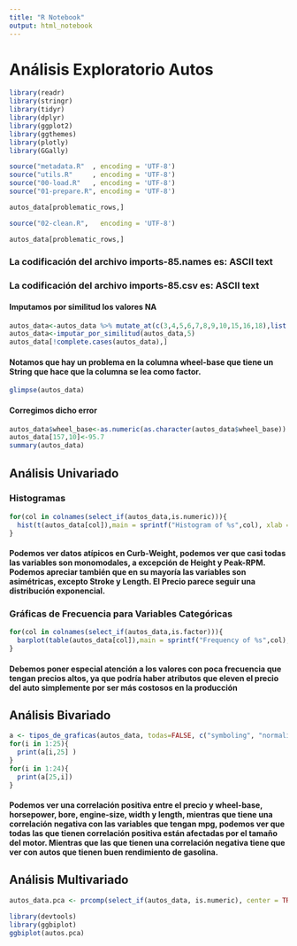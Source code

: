 ---
title: "R Notebook"
output: html_notebook
---

# Análisis Exploratorio Autos #

```{r}
library(readr)
library(stringr)
library(tidyr)
library(dplyr)
library(ggplot2)
library(ggthemes)
library(plotly)
library(GGally)
```


```{r}
source("metadata.R"  , encoding = 'UTF-8')
source("utils.R"     , encoding = 'UTF-8')
source("00-load.R"   , encoding = 'UTF-8')
source("01-prepare.R", encoding = 'UTF-8')
```
```{r}
autos_data[problematic_rows,]
```
```{r}
source("02-clean.R",   encoding = 'UTF-8')
```
```{r}
autos_data[problematic_rows,]
```

### La codificación del archivo imports-85.names es: ASCII text    
### La codificación del archivo imports-85.csv es: ASCII text 


#### Imputamos por similitud los valores NA
```{r}
autos_data<-autos_data %>% mutate_at(c(3,4,5,6,7,8,9,10,15,16,18),list(as.factor))
autos_data<-imputar_por_similitud(autos_data,5)
autos_data[!complete.cases(autos_data),]
```


#### Notamos que hay un problema en la columna wheel-base que tiene un String que hace que la columna se lea como factor.

```{r}
glimpse(autos_data)
```


#### Corregimos dicho error

```{r}
autos_data$wheel_base<-as.numeric(as.character(autos_data$wheel_base))
autos_data[157,10]<-95.7
summary(autos_data)
```

## Análisis Univariado


### Histogramas
```{r}
for(col in colnames(select_if(autos_data,is.numeric))){
  hist(t(autos_data[col]),main = sprintf("Histogram of %s",col), xlab =sprintf("%s",col))
}
```

#### Podemos ver datos atípicos en Curb-Weight, podemos ver que casi todas las variables son monomodales, a excepción de Height y Peak-RPM. Podemos apreciar también que en su mayoría las variables son asimétricas, excepto Stroke y Length. El Precio parece seguir una distribución exponencial.



### Gráficas de Frecuencia para Variables Categóricas
```{r}
for(col in colnames(select_if(autos_data,is.factor))){
  barplot(table(autos_data[col]),main = sprintf("Frequency of %s",col), xlab =sprintf("%s",col))
}
```

#### Debemos poner especial atención a los valores con poca frecuencia que tengan precios altos, ya que podría haber atributos que eleven el precio del auto simplemente por ser más costosos en la producción


## Análisis Bivariado


```{r}
a <- tipos_de_graficas(autos_data, todas=FALSE, c("symboling", "normalized_losses", "fuel_type", "aspiration", "num_of_doors", "body_style", "drive_wheels", "engine_location", "wheel_base", "length", "width", "height", "curb_weight", "engine_type", "num_of_cylinders", "engine_size", "fuel_system", "bore", "stroke", "compression_ratio", "horsepower", "peak_rpm", "city_mpg", "highway_mpg", "price"))
for(i in 1:25){
  print(a[i,25] )
}
for(i in 1:24){
  print(a[25,i])
}
```
#### Podemos ver una correlación positiva entre el precio y wheel-base, horsepower, bore, engine-size, width y length, mientras que tiene una correlación negativa con las variables que tengan mpg, podemos ver que todas las que tienen correlación positiva están afectadas por el tamaño del motor. Mientras que las que tienen una correlación negativa tiene que ver con autos que tienen buen rendimiento de gasolina.




## Análisis Multivariado

```{r}
autos_data.pca <- prcomp(select_if(autos_data, is.numeric), center = TRUE, scale. = TRUE)

library(devtools)
library(ggbiplot)
ggbiplot(autos.pca)
```





